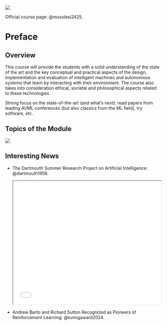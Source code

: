 ![](images/autonomous_and_adaptive_systems.png)

Official course page: @musolesi2425.

# Preface {.unnumbered}



## Overview

This course will provide the students with a solid understanding of the state of the art and the key conceptual and practical aspects of the design, implementation and evaluation of intelligent machines and autonomous systems that learn by interacting with their environment. The course also takes into consideration ethical, societal and philosophical aspects related to these technologies.

Strong focus on the state-of-the-art (and what’s next): read papers from leading AI/ML conferences (but also classics from the ML field), try software, etc.

## Topics of the Module

![](images/preface.png)

## Interesting News

- The Dartmouth Summer Research Project on Artificial Intelligence: @dartmouth1956.

    <iframe src="papers/2__2__Proposal for the Dartmouth Summer Research Project on Artificial Intelligence.pdf" width="100%" height="400px"></iframe>

- Andrew Barto and Richard Sutton Recognized as Pioneers of Reinforcement Learning: @turingaward2024.
